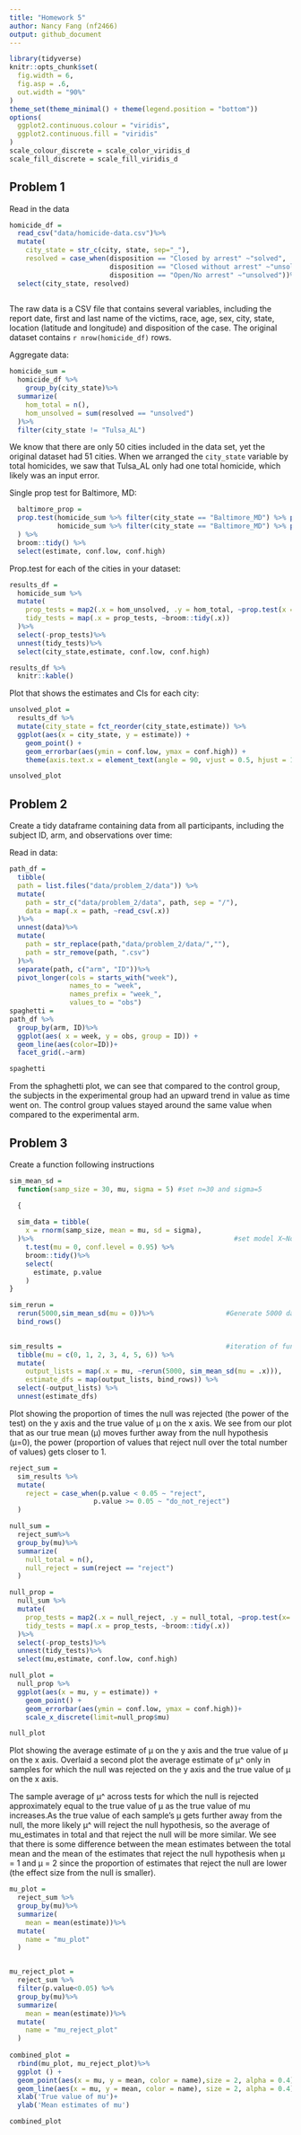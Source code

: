 ```yaml
---
title: "Homework 5"
author: Nancy Fang (nf2466)
output: github_document
---
```


```r
library(tidyverse)
knitr::opts_chunk$set(
  fig.width = 6,
  fig.asp = .6,
  out.width = "90%"
)
theme_set(theme_minimal() + theme(legend.position = "bottom"))
options(
  ggplot2.continuous.colour = "viridis",
  ggplot2.continuous.fill = "viridis"
)
scale_colour_discrete = scale_color_viridis_d
scale_fill_discrete = scale_fill_viridis_d
```

## Problem 1
Read in the data

```r
homicide_df = 
  read_csv("data/homicide-data.csv")%>%
  mutate(
    city_state = str_c(city, state, sep="_"),
    resolved = case_when(disposition == "Closed by arrest" ~"solved",
                         disposition == "Closed without arrest" ~"unsolved",
                         disposition == "Open/No arrest" ~"unsolved"))%>%
  select(city_state, resolved)
  
```

The raw data is a CSV file that contains several variables, including the report date, first and last name of the victims, race, age, sex, city, state, location (latitude and longitude) and disposition of the case. The original dataset contains `r nrow(homicide_df)` rows. 

Aggregate data:

```r
homicide_sum = 
  homicide_df %>%
    group_by(city_state)%>%
  summarize(
    hom_total = n(),
    hom_unsolved = sum(resolved == "unsolved")
  )%>%
  filter(city_state != "Tulsa_AL")
```
We know that there are only 50 cities included in the data set, yet the original dataset had 51 cities. When we arranged the `city_state` variable by total homicides, we saw that Tulsa_AL only had one total homicide, which likely was an input error.

Single prop test for Baltimore, MD:

```r
  baltimore_prop = 
  prop.test(homicide_sum %>% filter(city_state == "Baltimore_MD") %>% pull(hom_unsolved),
            homicide_sum %>% filter(city_state == "Baltimore_MD") %>% pull(hom_total)
  ) %>% 
  broom::tidy() %>%
  select(estimate, conf.low, conf.high)

```
Prop.test for each of the cities in your dataset:

```r
results_df = 
  homicide_sum %>%
  mutate(
    prop_tests = map2(.x = hom_unsolved, .y = hom_total, ~prop.test(x = .x, n = .y)),
    tidy_tests = map(.x = prop_tests, ~broom::tidy(.x))
  )%>%
  select(-prop_tests)%>%
  unnest(tidy_tests)%>%
  select(city_state,estimate, conf.low, conf.high)

results_df %>%
  knitr::kable()

```

Plot that shows the estimates and CIs for each city:

```r
unsolved_plot = 
  results_df %>%
  mutate(city_state = fct_reorder(city_state,estimate)) %>%
  ggplot(aes(x = city_state, y = estimate)) +
    geom_point() +
    geom_errorbar(aes(ymin = conf.low, ymax = conf.high)) +
    theme(axis.text.x = element_text(angle = 90, vjust = 0.5, hjust = 1))

unsolved_plot
```

## Problem 2

Create a tidy dataframe containing data from all participants, including the subject ID, arm, and observations over time:

Read in data:

```r
path_df = 
  tibble(
  path = list.files("data/problem_2/data")) %>%
  mutate(
    path = str_c("data/problem_2/data", path, sep = "/"),
    data = map(.x = path, ~read_csv(.x))
  )%>%
  unnest(data)%>%
  mutate(
    path = str_replace(path,"data/problem_2/data/",""),
    path = str_remove(path, ".csv")
  )%>%
  separate(path, c("arm", "ID"))%>%
  pivot_longer(cols = starts_with("week"),
               names_to = "week",
               names_prefix = "week_",
               values_to = "obs")
spaghetti = 
path_df %>%
  group_by(arm, ID)%>%
  ggplot(aes( x = week, y = obs, group = ID)) +
  geom_line(aes(color=ID))+
  facet_grid(.~arm)

spaghetti
```


From the sphaghetti plot, we can see that compared to the control group, the subjects in the experimental group had an upward trend in value as time went on. The control group values stayed around the same value when compared to the experimental arm.

## Problem 3

Create a function following instructions

```r
sim_mean_sd = 
  function(samp_size = 30, mu, sigma = 5) #set n=30 and sigma=5 

  {
  
  sim_data = tibble(
    x = rnorm(samp_size, mean = mu, sd = sigma),
  )%>%                                                  #set model X~Normal[μ,σ]
    t.test(mu = 0, conf.level = 0.95) %>% 
    broom::tidy()%>%
    select(
      estimate, p.value
    )
}

sim_rerun =
  rerun(5000,sim_mean_sd(mu = 0))%>%                  #Generate 5000 datasets from the model when mu = 0
  bind_rows()
  

sim_results =                                         #iteration of function with different mu values
  tibble(mu = c(0, 1, 2, 3, 4, 5, 6)) %>% 
  mutate(
    output_lists = map(.x = mu, ~rerun(5000, sim_mean_sd(mu = .x))),
    estimate_dfs = map(output_lists, bind_rows)) %>% 
  select(-output_lists) %>% 
  unnest(estimate_dfs)
```

Plot showing the proportion of times the null was rejected (the power of the test) on the y axis and the true value of μ on the x axis. We see from our plot that as our true mean (μ) moves further away from the null hypothesis (μ=0), the power (proportion of values that reject null over the total number of values) gets closer to 1.


```r
reject_sum =
  sim_results %>%
  mutate(
    reject = case_when(p.value < 0.05 ~ "reject",
                     p.value >= 0.05 ~ "do_not_reject")
  )

null_sum =
  reject_sum%>%
  group_by(mu)%>%
  summarize(
    null_total = n(),
    null_reject = sum(reject == "reject")
  )

null_prop = 
  null_sum %>%
  mutate(
    prop_tests = map2(.x = null_reject, .y = null_total, ~prop.test(x=.x, n=.y)),
    tidy_tests = map(.x = prop_tests, ~broom::tidy(.x))
  )%>%
  select(-prop_tests)%>%
  unnest(tidy_tests)%>%
  select(mu,estimate, conf.low, conf.high)

null_plot = 
  null_prop %>%
  ggplot(aes(x = mu, y = estimate)) +
    geom_point() +
    geom_errorbar(aes(ymin = conf.low, ymax = conf.high))+
    scale_x_discrete(limit=null_prop$mu)

null_plot
```

Plot showing the average estimate of μ on the y axis and the true value of μ on the x axis. 
Overlaid a second plot the average estimate of μ^ only in samples for which the null was rejected on the y axis and the true value of μ on the x axis. 

The sample average of μ^ across tests for which the null is rejected approximately equal to the true value of μ as the true value of mu increases.As the true value of each sample's μ gets further away from the null, the more likely μ^ will reject the null hypothesis, so the average of mu_estimates in total and that reject the null will be more similar. We see that there is some difference between the mean estimates between the total mean and the mean of the estimates that reject the null hypothesis when μ = 1 and μ = 2 since the proportion of estimates that reject the null are lower (the effect size from the null is smaller).  


```r
mu_plot =
  reject_sum %>%
  group_by(mu)%>%
  summarize(
    mean = mean(estimate))%>%
  mutate(
    name = "mu_plot"
  )


mu_reject_plot =
  reject_sum %>%
  filter(p.value<0.05) %>%
  group_by(mu)%>%
  summarize(
    mean = mean(estimate))%>%
  mutate(
    name = "mu_reject_plot"
  )
  
combined_plot = 
  rbind(mu_plot, mu_reject_plot)%>%
  ggplot () +
  geom_point(aes(x = mu, y = mean, color = name),size = 2, alpha = 0.4) +
  geom_line(aes(x = mu, y = mean, color = name), size = 2, alpha = 0.4) +
  xlab('True value of mu')+
  ylab('Mean estimates of mu')

combined_plot
```


